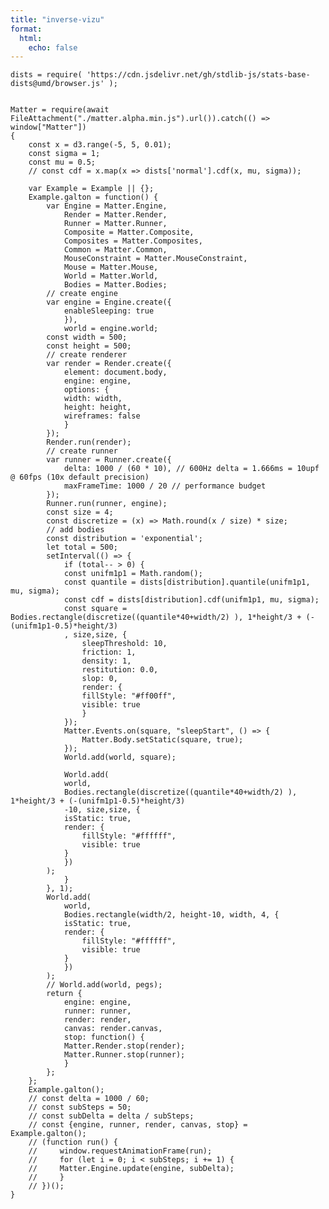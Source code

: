 ```yaml
---
title: "inverse-vizu"
format:
  html:
    echo: false
---
```



<!-- https://observablehq.com/@triptych/getting-started-with-matter-js -->

```ojs
dists = require( 'https://cdn.jsdelivr.net/gh/stdlib-js/stats-base-dists@umd/browser.js' );


Matter = require(await FileAttachment("./matter.alpha.min.js").url()).catch(() => window["Matter"])
{
    const x = d3.range(-5, 5, 0.01);
    const sigma = 1;
    const mu = 0.5;
    // const cdf = x.map(x => dists['normal'].cdf(x, mu, sigma));

    var Example = Example || {};
    Example.galton = function() {
        var Engine = Matter.Engine,
            Render = Matter.Render,
            Runner = Matter.Runner,
            Composite = Matter.Composite,
            Composites = Matter.Composites,
            Common = Matter.Common,
            MouseConstraint = Matter.MouseConstraint,
            Mouse = Matter.Mouse,
            World = Matter.World,
            Bodies = Matter.Bodies;
        // create engine
        var engine = Engine.create({
            enableSleeping: true
            }),
            world = engine.world;
        const width = 500;
        const height = 500;
        // create renderer
        var render = Render.create({
            element: document.body,
            engine: engine,
            options: {
            width: width,
            height: height,
            wireframes: false
            }
        });
        Render.run(render);
        // create runner
        var runner = Runner.create({
            delta: 1000 / (60 * 10), // 600Hz delta = 1.666ms = 10upf @ 60fps (10x default precision)
            maxFrameTime: 1000 / 20 // performance budget
        });
        Runner.run(runner, engine);
        const size = 4;
        const discretize = (x) => Math.round(x / size) * size;
        // add bodies
        const distribution = 'exponential';
        let total = 500;
        setInterval(() => {
            if (total-- > 0) {
            const unifm1p1 = Math.random();
            const quantile = dists[distribution].quantile(unifm1p1, mu, sigma);
            const cdf = dists[distribution].cdf(unifm1p1, mu, sigma);
            const square = Bodies.rectangle(discretize((quantile*40+width/2) ), 1*height/3 + (-(unifm1p1-0.5)*height/3)
            , size,size, {
                sleepThreshold: 10,
                friction: 1,
                density: 1,
                restitution: 0.0,
                slop: 0,
                render: {
                fillStyle: "#ff00ff",
                visible: true
                }
            });
            Matter.Events.on(square, "sleepStart", () => {
                Matter.Body.setStatic(square, true);
            });
            World.add(world, square);

            World.add(
            world,
            Bodies.rectangle(discretize((quantile*40+width/2) ), 1*height/3 + (-(unifm1p1-0.5)*height/3)
            -10, size,size, {
            isStatic: true,
            render: {
                fillStyle: "#ffffff",
                visible: true
            }
            })
        );
            }
        }, 1);
        World.add(
            world,
            Bodies.rectangle(width/2, height-10, width, 4, {
            isStatic: true,
            render: {
                fillStyle: "#ffffff",
                visible: true
            }
            })
        );
        // World.add(world, pegs);
        return {
            engine: engine,
            runner: runner,
            render: render,
            canvas: render.canvas,
            stop: function() {
            Matter.Render.stop(render);
            Matter.Runner.stop(runner);
            }
        };
    };
    Example.galton();
    // const delta = 1000 / 60;
    // const subSteps = 50;
    // const subDelta = delta / subSteps;
    // const {engine, runner, render, canvas, stop} = Example.galton();
    // (function run() {
    //     window.requestAnimationFrame(run);
    //     for (let i = 0; i < subSteps; i += 1) {
    //     Matter.Engine.update(engine, subDelta);
    //     }
    // })();
}
```
